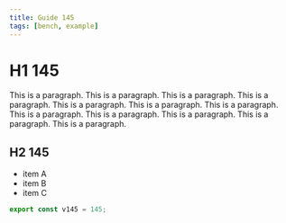 ```yaml
---
title: Guide 145
tags: [bench, example]
---
```


# H1 145

This is a paragraph. This is a paragraph. This is a paragraph. This is a paragraph. This is a paragraph. This is a paragraph. This is a paragraph. This is a paragraph. This is a paragraph. This is a paragraph. This is a paragraph. This is a paragraph. 

## H2 145

- item A
- item B
- item C

```ts
export const v145 = 145;
```
